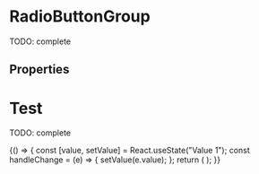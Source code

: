 


<Meta title="Atoms/RadioButtonGroup" component={RadioButtonGroup} />

# RadioButtonGroup

TODO: complete

<Preview>
  <Story name="default" parameters={{ decorators: [withKnobs, withA11y] }}>
    <RadioButtonGroup
      label={text("radio group label", "Radio Button Group Label")}
      name="NameGroup1"
      options={[
        { label: "Label 1", value: "Value 1" },
        { label: "Label 2", value: "Value 2" },
        { label: "Label 3", value: "Value 3" },
        { label: "Label 4 (disabled)", value: "Value 4", disabled: true },
      ]}
      onChange={action("onChange")}
      value="Value 1"
    />
  </Story>
</Preview>

## Properties

<Props of={RadioButtonGroup.type} />

# Test

TODO: complete

<Preview>
  <Story name="test" parameters={{ decorators: [withKnobs, withA11y] }}>
    {() => {
      const [value, setValue] = React.useState("Value 1");
      const handleChange = (e) => {
        setValue(e.value);
      };
      return (
        <RadioButtonGroup
          label="Radio Button Group Label"
          name="NameGroup2"
          options={[
            { label: "Label 1", value: "Value 1" },
            { label: "Label 2", value: "Value 2" },
            { label: "Label 3", value: "Value 3" },
            { label: "Label 4 (disabled)", value: "Value 4", disabled: true },
          ]}
          onChange={handleChange}
          value={value}
        />
      );
    }}
  </Story>
</Preview>
